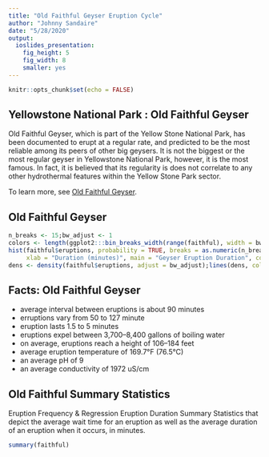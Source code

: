 ```yaml
---
title: "Old Faithful Geyser Eruption Cycle"
author: "Johnny Sandaire"
date: "5/28/2020"
output: 
  ioslides_presentation: 
    fig_height: 5
    fig_width: 8
    smaller: yes
---
```


```r
knitr::opts_chunk$set(echo = FALSE)

```

## Yellowstone National Park : Old Faithful Geyser 

Old Faithful Geyser, which is part of the Yellow Stone National Park, has been documented to erupt at a regular rate, and predicted to be the most reliable among its peers of other big geysers.  It is not the biggest or the most regular geyser in Yellowstone National Park, however, it is the most famous.  In fact, it is believed that its regularity is does not correlate to any other hydrothermal features within the Yellow Stone Park sector. 

To learn more, see [Old Faithful Geyser](https://www.nps.gov/places/old-faithful-geyser.htm).

## Old Faithful Geyser

```r
n_breaks <- 15;bw_adjust <- 1
colors <- length(ggplot2:::bin_breaks_width(range(faithful), width = bw_adjust)$breaks) - 1L
hist(faithful$eruptions, probability = TRUE, breaks = as.numeric(n_breaks),
     xlab = "Duration (minutes)", main = "Geyser Eruption Duration", col = colors)
dens <- density(faithful$eruptions, adjust = bw_adjust);lines(dens, col = "red")
```

## Facts: Old Faithful Geyser

- average interval between eruptions is about 90 minutes
- erruptions vary from 50 to 127 minute
- eruption lasts 1.5 to 5 minutes
- eruptions expel between 3,700–8,400 gallons of boiling water
- on average, eruptions reach a height of 106–184 feet
- average eruption temperature of 169.7°F (76.5°C)
- an average pH of 9
- an average conductivity of 1972 uS/cm

## Old Faithful Summary Statistics

Eruption Frequency & Regression Eruption Duration Summary Statistics that depict the average wait time for an eruption as well as the average duration of an eruption when it occurs, in minutes.

```r
summary(faithful)
```

